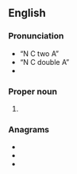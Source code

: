 ==English==

===Pronunciation===
* “N C two A”
* “N C double A”
* {{IPA letters|N|C|A|A|lang=en}}

===Proper noun===
{{en-proper noun}}

# {{lb|en|sports}} {{initialism of|{{w|National Collegiate Athletic Association}}|lang=en}}

===Anagrams===
* {{l|en|Cana}}
* {{l|en|CNAA}}
* {{l|en|NACA}}